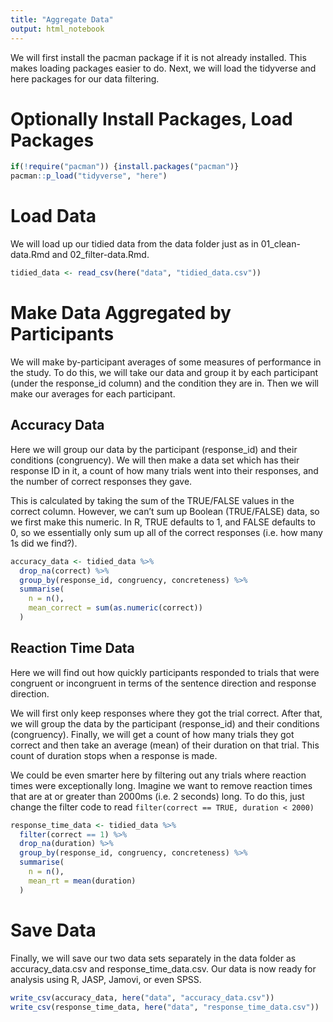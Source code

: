 ```yaml
---
title: "Aggregate Data"
output: html_notebook
---
```


We will first install the pacman package if it is not already installed. This makes loading packages easier to do. Next, we will load the tidyverse and here packages for our data filtering.

# Optionally Install Packages, Load Packages

```r
if(!require("pacman")) {install.packages("pacman")}
pacman::p_load("tidyverse", "here")
```

# Load Data

We will load up our tidied data from the data folder just as in 01_clean-data.Rmd and 02_filter-data.Rmd.

```r
tidied_data <- read_csv(here("data", "tidied_data.csv"))
```

# Make Data Aggregated by Participants

We will make by-participant averages of some measures of performance in the study. To do this, we will take our data and group it by each participant (under the response_id column) and the condition they are in. Then we will make our averages for each participant.

## Accuracy Data

Here we will group our data by the participant (response_id) and their conditions (congruency). We will then make a data set which has their response ID in it, a count of how many trials went into their responses, and the number of correct responses they gave. 

This is calculated by taking the sum of the TRUE/FALSE values in the correct column. However, we can't sum up Boolean (TRUE/FALSE) data, so we first make this numeric. In R, TRUE defaults to 1, and FALSE defaults to 0, so we essentially only sum up all of the correct responses (i.e. how many 1s did we find?).

```r
accuracy_data <- tidied_data %>% 
  drop_na(correct) %>% 
  group_by(response_id, congruency, concreteness) %>% 
  summarise(
    n = n(),
    mean_correct = sum(as.numeric(correct))
  )
```

## Reaction Time Data

Here we will find out how quickly participants responded to trials that were congruent or incongruent in terms of the sentence direction and response direction. 

We will first only keep responses where they got the trial correct. After that, we will group the data by the participant (response_id) and their conditions (congruency). Finally, we will get a count of how many trials they got correct and then take an average (mean) of their duration on that trial. This count of duration stops when a response is made.

We could be even smarter here by filtering out any trials where reaction times were exceptionally long. Imagine we want to remove reaction times that are at or greater than 2000ms (i.e. 2 seconds) long. To do this, just change the filter code to read `filter(correct == TRUE, duration < 2000)`

```r
response_time_data <- tidied_data %>% 
  filter(correct == 1) %>% 
  drop_na(duration) %>% 
  group_by(response_id, congruency, concreteness) %>% 
  summarise(
    n = n(),
    mean_rt = mean(duration)
  )
```

# Save Data

Finally, we will save our two data sets separately in the data folder as accuracy_data.csv and response_time_data.csv. Our data is now ready for analysis using R, JASP, Jamovi, or even SPSS.

```r
write_csv(accuracy_data, here("data", "accuracy_data.csv"))
write_csv(response_time_data, here("data", "response_time_data.csv"))
```

